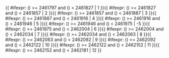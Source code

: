 <includeonly>{{ #ifexpr: ({{{1}}}) >= 2461797 and ({{{1}}}) < 2461827 | 1 }}{{ #ifexpr: ({{{1}}}) >= 2461827 and ({{{1}}}) < 2461857 | 2 }}{{ #ifexpr: ({{{1}}}) >= 2461857 and ({{{1}}}) < 2461887 | 3 }}{{ #ifexpr: ({{{1}}}) >= 2461887 and ({{{1}}}) < 2461916 | 4 }}{{ #ifexpr: ({{{1}}}) >= 2461916 and ({{{1}}}) < 2461946 | 5 }}{{ #ifexpr: ({{{1}}}) >= 2461946 and ({{{1}}}) < 2461975 | -5 }}{{ #ifexpr: ({{{1}}}) >= 2461975 and ({{{1}}}) < 2462004 | 6 }}{{ #ifexpr: ({{{1}}}) >= 2462004 and ({{{1}}}) < 2462034 | 7 }}{{ #ifexpr: ({{{1}}}) >= 2462034 and ({{{1}}}) < 2462063 | 8 }}{{ #ifexpr: ({{{1}}}) >= 2462063 and ({{{1}}}) < 2462092 | 9 }}{{ #ifexpr: ({{{1}}}) >= 2462092 and ({{{1}}}) < 2462122 | 10 }}{{ #ifexpr: ({{{1}}}) >= 2462122 and ({{{1}}}) < 2462152 | 11 }}{{ #ifexpr: ({{{1}}}) >= 2462152 and ({{{1}}}) < 2462181 | 12 }}</includeonly><noinclude>{{Chinese calendar/doc}}

[[Category:農曆模板|{{PAGENAME}}]]
[[Category:使用了分析程序的模板|{{PAGENAME}}]]

</noinclude>